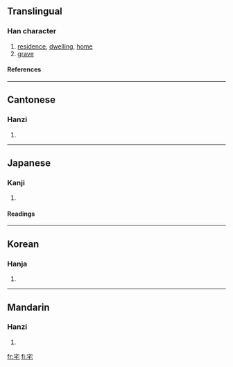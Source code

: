 {{see|宅}}

==Translingual==
===Han character===
{{Han char|rn=40|rad=宀|as=03|sn=6|four=3071<sub>4</sub>|canj=十竹心 (JHP)}}
# [[residence]], [[dwelling]], [[home]]
# [[grave]]
====References====
{{Han ref|kx=0281.200|dkj=07064|dj=0551.190|hdz=20913.030|uh=5B85|ud=23429|bh=A676|bd=42614}}
----
==Cantonese==
===Hanzi===
{{yue-hanzi|jyut=|y=jaak6}}
# {{defn|Cantonese}}
----
==Japanese==
===Kanji===
{{ja-kanji|grade=6|rs=宀03}}
# {{defn|Japanese}} 
====Readings====
{{ja-readings|on=[[たく]] (taku)|kun=[[いえ]] (ie), [[すまう]] (sumau), [[やけ]] (yake)}}
----
==Korean==
===Hanja===
{{ko-hanja|hangeul=[[댁]], [[택]]|rv=daek, taek|mr=taek, t'aek}}
# {{defn|Korean}}
----
==Mandarin==
===Hanzi===
{{cmn-hanzi|pin=[[zhái]] (zhai2)|wg=chai<sup>2</sup>}}
# {{defn|Mandarin}}

[[fr:宅]]
[[fi:宅]]